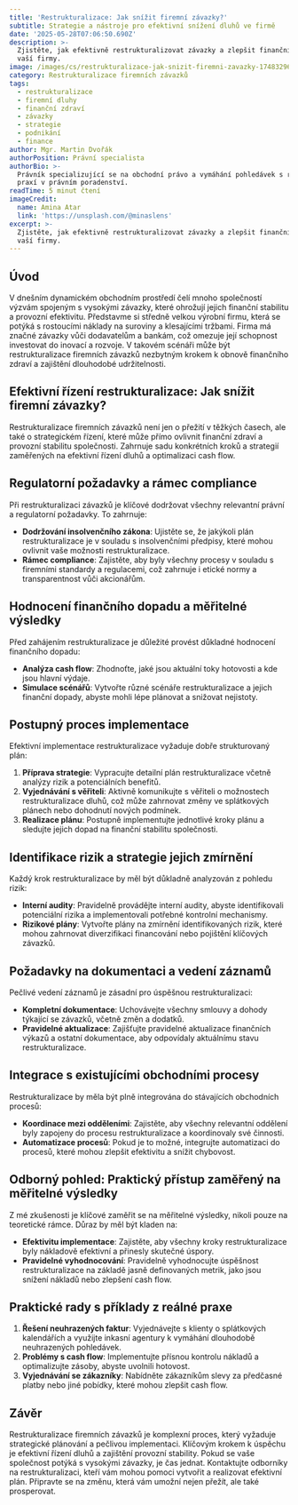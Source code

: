 ```yaml
---
title: 'Restrukturalizace: Jak snížit firemní závazky?'
subtitle: Strategie a nástroje pro efektivní snížení dluhů ve firmě
date: '2025-05-28T07:06:50.690Z'
description: >-
  Zjistěte, jak efektivně restrukturalizovat závazky a zlepšit finanční zdraví
  vaší firmy.
image: /images/cs/restrukturalizace-jak-snizit-firemni-zavazky-1748329610205.jpg
category: Restrukturalizace firemních závazků
tags:
  - restrukturalizace
  - firemní dluhy
  - finanční zdraví
  - závazky
  - strategie
  - podnikání
  - finance
author: Mgr. Martin Dvořák
authorPosition: Právní specialista
authorBio: >-
  Právník specializující se na obchodní právo a vymáhání pohledávek s rozsáhlou
  praxí v právním poradenství.
readTime: 5 minut čtení
imageCredit:
  name: Amina Atar
  link: 'https://unsplash.com/@minaslens'
excerpt: >-
  Zjistěte, jak efektivně restrukturalizovat závazky a zlepšit finanční zdraví
  vaší firmy.
---
```

## Úvod

V dnešním dynamickém obchodním prostředí čelí mnoho společností výzvám spojeným s vysokými závazky, které ohrožují jejich finanční stabilitu a provozní efektivitu. Představme si středně velkou výrobní firmu, která se potýká s rostoucími náklady na suroviny a klesajícími tržbami. Firma má značné závazky vůči dodavatelům a bankám, což omezuje její schopnost investovat do inovací a rozvoje. V takovém scénáři může být restrukturalizace firemních závazků nezbytným krokem k obnově finančního zdraví a zajištění dlouhodobé udržitelnosti.

## Efektivní řízení restrukturalizace: Jak snížit firemní závazky?

Restrukturalizace firemních závazků není jen o přežití v těžkých časech, ale také o strategickém řízení, které může přímo ovlivnit finanční zdraví a provozní stabilitu společnosti. Zahrnuje sadu konkrétních kroků a strategií zaměřených na efektivní řízení dluhů a optimalizaci cash flow.

## Regulatorní požadavky a rámec compliance

Při restrukturalizaci závazků je klíčové dodržovat všechny relevantní právní a regulatorní požadavky. To zahrnuje:

- **Dodržování insolvenčního zákona**: Ujistěte se, že jakýkoli plán restrukturalizace je v souladu s insolvenčními předpisy, které mohou ovlivnit vaše možnosti restrukturalizace.
- **Rámec compliance**: Zajistěte, aby byly všechny procesy v souladu s firemními standardy a regulacemi, což zahrnuje i etické normy a transparentnost vůči akcionářům.

## Hodnocení finančního dopadu a měřitelné výsledky

Před zahájením restrukturalizace je důležité provést důkladné hodnocení finančního dopadu:

- **Analýza cash flow**: Zhodnoťte, jaké jsou aktuální toky hotovosti a kde jsou hlavní výdaje.
- **Simulace scénářů**: Vytvořte různé scénáře restrukturalizace a jejich finanční dopady, abyste mohli lépe plánovat a snižovat nejistoty.

## Postupný proces implementace

Efektivní implementace restrukturalizace vyžaduje dobře strukturovaný plán:

1. **Příprava strategie**: Vypracujte detailní plán restrukturalizace včetně analýzy rizik a potenciálních benefitů.
2. **Vyjednávání s věřiteli**: Aktivně komunikujte s věřiteli o možnostech restrukturalizace dluhů, což může zahrnovat změny ve splátkových plánech nebo dohodnutí nových podmínek.
3. **Realizace plánu**: Postupně implementujte jednotlivé kroky plánu a sledujte jejich dopad na finanční stabilitu společnosti.

## Identifikace rizik a strategie jejich zmírnění

Každý krok restrukturalizace by měl být důkladně analyzován z pohledu rizik:

- **Interní audity**: Pravidelně provádějte interní audity, abyste identifikovali potenciální rizika a implementovali potřebné kontrolní mechanismy.
- **Rizikové plány**: Vytvořte plány na zmírnění identifikovaných rizik, které mohou zahrnovat diverzifikaci financování nebo pojištění klíčových závazků.

## Požadavky na dokumentaci a vedení záznamů

Pečlivé vedení záznamů je zásadní pro úspěšnou restrukturalizaci:

- **Kompletní dokumentace**: Uchovávejte všechny smlouvy a dohody týkající se závazků, včetně změn a dodatků.
- **Pravidelné aktualizace**: Zajišťujte pravidelné aktualizace finančních výkazů a ostatní dokumentace, aby odpovídaly aktuálnímu stavu restrukturalizace.

## Integrace s existujícími obchodními procesy

Restrukturalizace by měla být plně integrována do stávajících obchodních procesů:

- **Koordinace mezi odděleními**: Zajistěte, aby všechny relevantní oddělení byly zapojeny do procesu restrukturalizace a koordinovaly své činnosti.
- **Automatizace procesů**: Pokud je to možné, integrujte automatizaci do procesů, které mohou zlepšit efektivitu a snížit chybovost.

## Odborný pohled: Praktický přístup zaměřený na měřitelné výsledky

Z mé zkušenosti je klíčové zaměřit se na měřitelné výsledky, nikoli pouze na teoretické rámce. Důraz by měl být kladen na:

- **Efektivitu implementace**: Zajistěte, aby všechny kroky restrukturalizace byly nákladově efektivní a přinesly skutečné úspory.
- **Pravidelné vyhodnocování**: Pravidelně vyhodnocujte úspěšnost restrukturalizace na základě jasně definovaných metrik, jako jsou snížení nákladů nebo zlepšení cash flow.

## Praktické rady s příklady z reálné praxe

1. **Řešení neuhrazených faktur**: Vyjednávejte s klienty o splátkových kalendářích a využijte inkasní agentury k vymáhání dlouhodobě neuhrazených pohledávek.
2. **Problémy s cash flow**: Implementujte přísnou kontrolu nákladů a optimalizujte zásoby, abyste uvolnili hotovost.
3. **Vyjednávání se zákazníky**: Nabídněte zákazníkům slevy za předčasné platby nebo jiné pobídky, které mohou zlepšit cash flow.

## Závěr

Restrukturalizace firemních závazků je komplexní proces, který vyžaduje strategické plánování a pečlivou implementaci. Klíčovým krokem k úspěchu je efektivní řízení dluhů a zajištění provozní stability. Pokud se vaše společnost potýká s vysokými závazky, je čas jednat. Kontaktujte odborníky na restrukturalizaci, kteří vám mohou pomoci vytvořit a realizovat efektivní plán. Připravte se na změnu, která vám umožní nejen přežít, ale také prosperovat.
